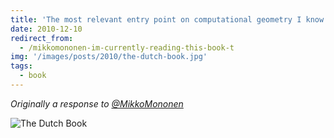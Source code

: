 ```yaml
---
title: 'The most relevant entry point on computational geometry I know'
date: 2010-12-10
redirect_from:
  - /mikkomononen-im-currently-reading-this-book-t
img: '/images/posts/2010/the-dutch-book.jpg'
tags:
  - book
---
```


_Originally a response to [@MikkoMononen](https://twitter.com/mikkomononen)_

![The Dutch Book](/images/posts/2010/the-dutch-book.jpg 'The Dutch Book')
